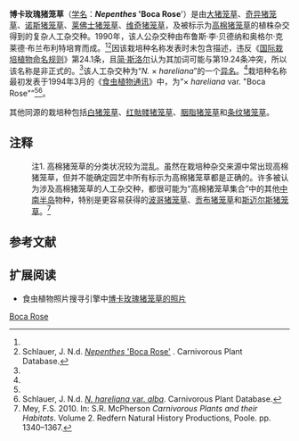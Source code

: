 {{noteTA
|G1=Carnivorous Plant
}}

{{Infobox Cultivar 
| name = 博卡玫瑰猪笼草
| image = 
| image_caption = 
| hybrid = ((''[[奇异猪笼草|N. mirabilis]]'' × "''[[高棉猪笼草|N. thorelii]]''") × ''[[奇异猪笼草|N. mirabilis]]'') × ("''[[高棉猪笼草|N. thorelii]]''" × ((''[[诺斯猪笼草|N. northiana]]'' × ''[[大猪笼草|N. maxima]]'') × (''[[莱佛士猪笼草|N. rafflesiana]]'' × ''[[维奇猪笼草|N. veitchii]]'')))
| cultivar = '''''Nepenthes'' 'Boca Rose''''<br><small>Hort.[[布鲁斯·李·贝德纳尔|Bednar]] (1994)<ref name=B&B>Bednar, B.L. & O.C. Bramblett 1994. ''Nepenthes'' hybrid crosses made by: Bruce Lee Bednar & Orgel Clyde Bramblett. ''[[食虫植物通讯|Carnivorous Plant Newsletter]]'' '''23'''(1): 4.</ref></small>
| origin = B.L.Bednar & O.C.Bramblett, 1990
}}

'''博卡玫瑰猪笼草'''（[[学名|学名]]：'''''Nepenthes'' 'Boca Rose''''）是由[[大猪笼草|大猪笼草]]{{small|（''N. maxima''）}}、[[奇异猪笼草|奇异猪笼草]]{{small|（''N. mirabilis''）}}、[[诺斯猪笼草|诺斯猪笼草]]{{small|（''N. northiana''）}}、[[莱佛士猪笼草|莱佛士猪笼草]]{{small|（''N. rafflesiana''）}}、[[维奇猪笼草|维奇猪笼草]]{{small|（''N. veitchii''）}}，及被标示为[[高棉猪笼草|高棉猪笼草]]{{small|（''N. thorelii''）}}的植株杂交得到的复杂人工杂交种。{{Ref_label|注1|注1|none}}1990年，该人公杂交种由布鲁斯·李·贝德纳{{small|（Bruce Lee Bednar）}}和奥格尔·克莱德·布兰布利特{{small|（Orgel Clyde Bramblett）}}培育而成。<ref name=B&B /><ref name=Schlauer>Schlauer, J. N.d. [http://www.carnivorousplants.org/cpdb/CPdbDetail.php?cp_id=118794 ''Nepenthes'' 'Boca Rose'] {{Wayback|url=http://www.carnivorousplants.org/cpdb/CPdbDetail.php?cp_id=118794 |date=20100925020338 }}. Carnivorous Plant Database.</ref>因该栽培种名称发表时未包含描述，违反《[[国际栽培植物命名规则|国际栽培植物命名规则]]》第24.1条，且[[简·斯洛尔|简·斯洛尔]]{{small|（Jan Schlauer）}}认为其加词可能与第19.24条冲突，所以该名称是非正式的。<ref name=Schlauer />该人工杂交种为“''N.'' × ''hareliana''”的一个[[异名|异名]]。<ref name=Schlauer />栽培种名称最初发表于1994年3月的《[[食虫植物通讯|食虫植物通讯]]》中，为“× ''hareliana'' var. "Boca Rose"”<ref name=B&B /><ref name=Schlauer>Schlauer, J. N.d. [http://www.carnivorousplants.org/cpdb/CPdbDetail.php?cp_id=124546 ''N. hareliana'' var. ''alba'']{{dead link|date=2017年11月 |bot=InternetArchiveBot |fix-attempted=yes }}. Carnivorous Plant Database.</ref>。

其他同源的栽培种包括[[白猪笼草_(栽培种)|白猪笼草]]{{small|（''Nepenthes'' 'Alba'）}}、[[红骷髅猪笼草|红骷髅猪笼草]]{{small|（''Nepenthes'' 'Red Skeleton'）}}、[[胭脂猪笼草|胭脂猪笼草]]{{small|（''Nepenthes'' 'Rouge'）}}和[[条纹猪笼草|条纹猪笼草]]{{small|（''Nepenthes'' 'Vittata'）}}。

== 注释 ==
{{refbegin}}
:注1. {{Note_label|注1|注1|none}} 高棉猪笼草的分类状况较为混乱。虽然在栽培种杂交来源中常出现高棉猪笼草，但并不能确定园艺中所有标示为高棉猪笼草都是正确的。许多被认为涉及高棉猪笼草的人工杂交种，都很可能为“高棉猪笼草集合”中的其他[[中南半岛|中南半岛]]物种，特别是更容易获得的[[波哥猪笼草|波哥猪笼草]]{{small|（''N. bokorensis''）}}、[[贡布猪笼草|贡布猪笼草]]{{small|（''N. kampotiana''）}}和[[斯迈尔斯猪笼草|斯迈尔斯猪笼草]]{{small|（''N. smilesii''）}}。<ref>Mey, F.S. 2010. {{PDFlink|[http://www.marcellocatalano.com/thorelii.history.pdf The Elusive ''Nepenthes thorelii''.]}} In: S.R. McPherson ''Carnivorous Plants and their Habitats''. Volume 2. Redfern Natural History Productions, Poole. pp. 1340–1367.</ref>
{{refend}}

== 参考文献 ==
{{reflist|2}}

== 扩展阅读 ==
{{refbegin}}
* 食虫植物照片搜寻引擎中[http://www.cpphotofinder.com/nepenthes-boca-rose-987.html 博卡玫瑰猪笼草的照片] {{Wayback|url=http://www.cpphotofinder.com/nepenthes-boca-rose-987.html |date=20120312155632 }}
{{refend}}

{{猪笼草属栽培种}}

[[Category:猪笼草属栽培种|Boca Rose]]